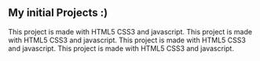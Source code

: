 ## My initial Projects :)

<ProjectCard title="Web prototype Web TechNews" link="https://anbreaker.github.io/prototypeWebTechNews/" bg="linear-gradient(to right, #D4145A 0%, #FBB03B 100%)">
This project is made with HTML5 CSS3 and javascript.
</ProjectCard>

<ProjectCard title="Game made with Python and pyGame" link="https://github.com/anbreaker/theQuestGamePyGame" bg="linear-gradient(to right, rgb(0, 146, 69) 0%, rgb(252, 238, 33) 100%)">
This project is made with HTML5 CSS3 and javascript.
</ProjectCard>


<ProjectCard title="Web prototype of Raquel Antúnez" link="http://anbreaker.github.com/raquelWeb" bg="linear-gradient(to right, rgb(102, 45, 140) 0%, rgb(237, 30, 121)  100%);">
This project is made with HTML5 CSS3 and javascript.
</ProjectCard>

<ProjectCard title="To Do in Local Storage code with JS html Css" link="https://anbreaker.github.io/ToDoLocalStorageJS/" bg="linear-gradient(to right, rgb(213, 133, 255) 0%, rgb(0, 255, 238) 100%)">
This project is made with HTML5 CSS3 and javascript.
</ProjectCard>

